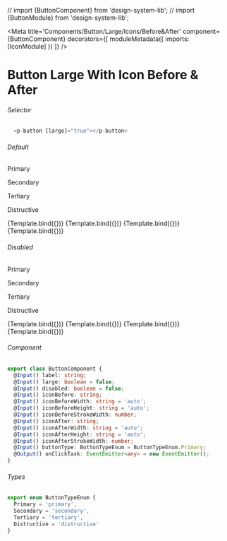 // import {ButtonComponent} from 'design-system-lib';
// import {ButtonModule} from 'design-system-lib';

<Meta title='Components/Button/Large/Icons/Before&After'
  component={ButtonComponent}
  decorators={[
    moduleMetadata({
      imports: [IconModule]
    })
  ]}
/>


# Button Large With Icon Before & After

###### Selector
```ts
  <p-button [large]="true"></p-button>
```

###### Default
<Canvas>
  <p className="story-title">Primary</p>
  <p className="story-title">Secondary</p>
  <p className="story-title">Tertiary</p>
  <p className="story-title">Distructive</p>
  <Story name="Primary Icon Before & After"
    args={{
      label: 'Label',
      large: true,
      buttonType: ButtonTypeEnum.Primary,
      iconBefore: 'eye',
      iconBeforeWidth: '17',
      iconAfter: 'chevron-down',
      iconAfterWidth: '17'
    }}>
    {Template.bind({})}
  </Story>
  <Story name="Secondary Icon Before & After"
    args={{
      label: 'Label',
      large: true,
      buttonType: ButtonTypeEnum.Secondary,
      iconBefore: 'eye',
      iconBeforeWidth: '17',
      iconAfter: 'chevron-down',
      iconAfterWidth: '17'
    }}>
    {Template.bind({})}
  </Story>
  <Story name="Tertiary Icon Before & After"
    args={{
      label: 'Label',
      large: true,
      buttonType: ButtonTypeEnum.Tertiary,
      iconBefore: 'eye',
      iconBeforeWidth: '17',
      iconAfter: 'chevron-down',
      iconAfterWidth: '17'
    }}>
    {Template.bind({})}
  </Story>
  <Story name="Distructive Icon Before & After"
      args={{
        label: 'Label',
        large: true,
        buttonType: ButtonTypeEnum.Distructive,
        iconBefore: 'eye',
        iconBeforeWidth: '17',
        iconAfter: 'chevron-down',
        iconAfterWidth: '17'
      }}>
      {Template.bind({})}
    </Story>
</Canvas>

###### Disabled
<Canvas>
  <p className="story-title">Primary</p>
  <p className="story-title">Secondary</p>
  <p className="story-title">Tertiary</p>
  <p className="story-title">Distructive</p>
  <Story name="Primary Icon Before & After Disabled"
    args={{
      label: 'Label',
      large: true,
      disabled: true,
      buttonType: ButtonTypeEnum.Primary,
      iconBefore: 'eye',
      iconBeforeWidth: '17',
      iconAfter: 'chevron-down',
      iconAfterWidth: '17'
    }}>
    {Template.bind({})}
  </Story>
  <Story name="Secondary Icon Before & After Disabled"
    args={{
      label: 'Label',
      large: true,
      disabled: true,
      buttonType: ButtonTypeEnum.Secondary,
      iconBefore: 'eye',
      iconBeforeWidth: '17',
      iconAfter: 'chevron-down',
      iconAfterWidth: '17'
    }}>
    {Template.bind({})}
  </Story>
  <Story name="Tertiary Icon Before & After Disabled"
    args={{
      label: 'Label',
      large: true,
      disabled: true,
      buttonType: ButtonTypeEnum.Tertiary,
      iconBefore: 'eye',
      iconBeforeWidth: '17',
      iconAfter: 'chevron-down',
      iconAfterWidth: '17'
    }}>
    {Template.bind({})}
  </Story>
  <Story name="Distructive Icon Before & After Disabled"
      args={{
        label: 'Label',
        large: true,
        disabled: true,
        buttonType: ButtonTypeEnum.Distructive,
        iconBefore: 'eye',
        iconBeforeWidth: '17',
        iconAfter: 'chevron-down',
      iconAfterWidth: '17'
      }}>
      {Template.bind({})}
    </Story>
</Canvas>

###### Component
```ts
export class ButtonComponent {
  @Input() label: string;
  @Input() large: boolean = false;
  @Input() disabled: boolean = false;
  @Input() iconBefore: string;
  @Input() iconBeforeWidth: string = 'auto';
  @Input() iconBeforeHeight: string = 'auto';
  @Input() iconBeforeStrokeWidth: number;
  @Input() iconAfter: string;
  @Input() iconAfterWidth: string = 'auto';
  @Input() iconAfterHeight: string = 'auto';
  @Input() iconAfterStrokeWidth: number;
  @Input() buttonType: ButtonTypeEnum = ButtonTypeEnum.Primary;
  @Output() onClickTask: EventEmitter<any> = new EventEmitter();
}
```

###### Types
```ts
export enum ButtonTypeEnum {
  Primary = 'primary',
  Secondary = 'secondary',
  Tertiary = 'tertiary',
  Distructive = 'distructive'
}
```
